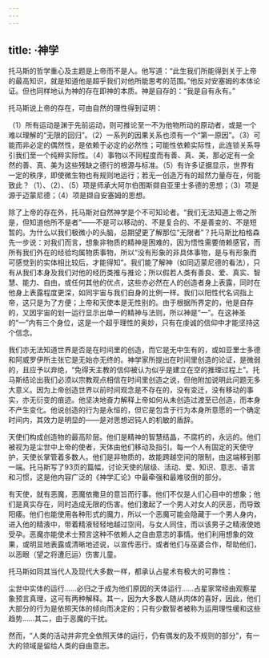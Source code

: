 ```yaml
---
---
---
```

title: ·神学
---




托马斯的哲学重心及主题是上帝而不是人。他写道：“此生我们所能得到关于上帝的最高知识，就是知道他是超乎我们对他所能思考的范围。”他反对安塞姆的本体论证。但也同样地认为神的存在即神的本质。神是自存的：“我是自有永有。”

托马斯说上帝的存在，可由自然的理性得到证明：

（1）所有运动是渊于先前运动，则可推论至一不为他物所动的原动者，或是一个难以理解的“无限的回归”。（2）一系列的因果关系也须有一个“第一原因”。（3）可能而非必定的偶然性，是依赖于必定的必然性；可能性依赖实际性，此连锁关系导引我们至一个纯粹实际性。（4）事物以不同程度而有善、真、美，那必定有一全然的善、真、美为这些残缺之德行的根源与标准。（5）有许多证据显示，世界有一定的秩序，即使微生物也有规则地运行；若无一创造万有的超然力量存在，何能致此？（1）、（2）、（5）项是师承大阿尔伯图斯撷自亚里士多德的思想；（3）项是源于迈蒙尼德；（4）项是撷自安塞姆的思想。

除了上帝的存在外，托马斯对自然神学是个不可知论者。“我们无法知道上帝之所是，但知道他所不是者”——不是可以移动的、不是复合的、不是善变的、不是短暂的。为什么以我们极微小的头脑，总期望更了解那位“无限者”？托马斯比柏格森先一步说：对我们而言，想象非物质的精神是困难的，因为悟性需要倚赖感官，而所有我们外在的经验均属物质事物，所以“没有形象的非具体事物，是与有形象而可感觉到的实体相比较后，才能得知”。我们能了解神（如同迈蒙尼德的看法），只有从我们本身及我们对他的经历类推与推论；所以假若人类有善良、爱、真实、智慧、能力、自由，或任何其他的优点，这些亦必然在人的创造者身上表露，同时在他身上表露程度更深，如同宇宙与我们自身的比例一样。我们以阳性代名词指上帝，这只是为了方便；上帝和天使本是无性别的。由于根据所界定的，他是自存的，又因宇宙的划一运行显示出单一的精神与法则，所以神是“一”。在这神圣的“一”内有三个身位，这是一个超乎理性的奥妙，只有在虔诚的信仰中才能坚持这个信念。

我们亦无法知道世界是否是在时间里的创造，而它是无中生有的，或如亚里士多德和阿威罗伊所主张它是无始亦无终的。神学家所提出在时间里创造的论证，是微弱的，且应予以弃绝，“免得天主教的信仰被认为似乎是建立在空的推理过程上”。托马斯结论出我们必须以宗教观点相信在时间里创造之说，但他附加说明此问题无多大意义。因为上帝创造世界以前时间观念是不存在的，没有变迁，没有移动的事实，亦无衍变的痕迹。他坚决地奋力解释上帝如何从未创造过渡至已创造，而本身不产生变化。他说创造的行为是永恒的，但它是包含于行为本身所意愿的一个确定时间内，其效力是明显的——是对思想迟钝人的机敏的盾辞。

天使们构成创造物的最高阶层。他们是精神的智慧结晶，不腐朽的，永远的。他们被视为是尘世中上帝的使者，天体由他们移动及指引。每一个人有固定的天使守护，天使长掌管着多数人。他们是非物质的，故能跨越空间的限制，由这端移到那一端。托马斯写了93页的篇幅，讨论天使的层级、活动、爱、知识、意志、语言和习惯，这是他内容广泛的《神学汇论》中最牵强和最难驳倒的部分。

有天使，就有恶魔，恶魔依撒旦的意旨而行事。他们不仅是人们心目中的想象；他们是真实存在，同时造成无限的伤害。他们激起了一个男人对女人的厌恶，而导致阳痿。他们也能使用各种形式的魔力，所以一个恶魔可能会隐藏于一个男人身内，进入他的精液中，带着精液轻轻地越过空间，与女人同住，而以该男子之精液使她受孕。恶魔亦能使术士预言这种不依赖人之自由意志的事情。他们利用想象的效果，或明显地表露或清晰地述说，以宣传恶行。或者他们与巫婆合作，帮助他们，以恶眼（望之将遭厄运）伤害儿童。

托马斯如同其当代人及现代大多数一样，都承认占星术有极大的可靠性：

尘世中实体的运行……必归之于成为他们原因的天体运行……占星家常经由观察星象预言真理，这可有两种解释。其一，因为大多数人随从肉体的喜好，因此，他们大部分的行为是依照天体的倾向而决定的；只有少数智者被称为运用理性缓和这些趋势……其二，由于恶魔的干扰。



然而，“人类的活动并非完全依照天体的运行，仍有偶发的及不规则的部分”，有一大的领域是留给人类的自由意志。